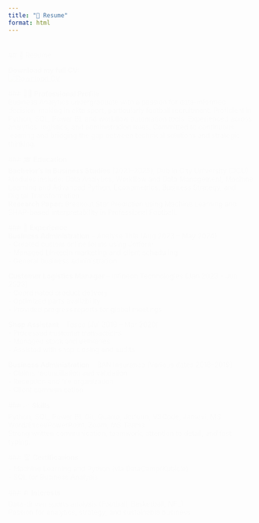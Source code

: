 ```yaml
---
title: "📄 Resume"
format: html
---
```


<style>
.fade-in {
  animation: fadeIn 1s ease-in-out;
}
@keyframes fadeIn {
  0% { opacity: 0; transform: translateY(20px); }
  100% { opacity: 1; transform: translateY(0); }
}
.card {
  border-radius: 10px;
  transition: transform 0.3s ease, box-shadow 0.3s ease;
}
.card:hover {
  transform: scale(1.03);
  box-shadow: 0px 8px 20px rgba(0, 0, 0, 0.2);
}
</style>

<div class="container fade-in" style="max-width: 900px; margin: auto;">
  <div class="card shadow p-4">

  ## 📄 Resume

  **Download my full CV:**  
  [![Download CV](https://img.shields.io/badge/Download-My%20CV-blue?style=for-the-badge)](Conor%20English%20CV.pdf)

  ### 🧑‍💼 **Professional Profile**  
  Business Analytics undergraduate with a passion for data-informed decision-making in elite sport, particularly football recruitment. Proficient in Python, SQL, Power BI, and workflow automation tools. Experienced across analytics, logistics, and administration roles. Committed to continuous learning and bridging the gap between technical solutions and strategic thinking.

  ### 🎓 **Education**  
  **Bachelor’s in Business Studies** (2021–2025), Dublin City University (DCU)  
  Modules include: Data Analytics, Workflow and Data Management, Machine Learning and Advanced Python, Econometrics, Business Strategy, and Digital Transformation.  
  **Research Paper:** Breakout Star Prediction using Machine Learning and SHAP-based interpretability in Professional Football.

  ### 💼 **Experience**  
  **Business Administration** – Analyse This (Aug 2023 – May 2024)  
  - Created custom online forms using Jotform  
  - Managed LinkedIn marketing and client scheduling  
  - General business administration

  **Customer Logistics Manager** – Infineon Technologies (Jan 2023 – Jun 2023)  
  - Coordinated product delivery  
  - Optimized parts availability  
  - Provided progress reports for global meetings

  **Shop Assistant** – Tesco (Jul 2019 – Mar 2020)  
  - Processed customer transactions  
  - Managed stock and deliveries  
  - Assisted with shop closing and audits

  **Business Administration** – BAN Insurance (Various dates 2018–2019)  
  - Claims reconciliation and validation  
  - Reception and file organization  
  - Client communication

  ### 📈 **Skills**  
  Python, SQL, Power BI, Git, Quarto, Jotform, VSCode, Jamovi, MS Word/Excel/PowerPoint, Zoom, MS Teams  
  Strong written communication, teamwork, attention to detail, and fast typing.

  ### 🏆 **Certifications**  
  - Machine Learning and Python (via DataCamp/Kubicle)  
  - SQL for Business Analysis

  ### ⚽ **Interests**  
  Data-driven sports analysis (Football, Basketball, NFL)  
  Passion for analytics, strategy, and sustainable business

  </div>
</div>
